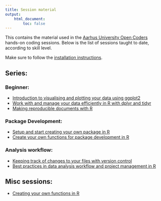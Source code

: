 ```yaml
---
title: Session material
output:
    html_document:
        toc: false
---
```


This contains the material used in the [Aarhus University Open Coders](https://au-oc.github.io)
hands-on coding sessions. Below is the list of sessions taught to date, according 
to skill level.

Make sure to follow the [installation instructions](installation.html).

## Series:

### Beginner:

- [Introduction to visualising and plotting your data using ggplot2](intro-ggplot2.html)
- [Work with and manage your data efficiently in R with dplyr and tidyr](intro-dplyr.html)
- [Making reproducible documents with R](intro-rmarkdown.html)

### Package Development:

- [Setup and start creating your own package in R](pkg-creation.html)
- [Create your own functions for package development in R](pkg-functions.html)

### Analysis workflow:

- [Keeping track of changes to your files with version control](intro-git.html)
- [Best practices in data analysis workflow and project management in R](workflow-setup.html)

## Misc sessions:

- [Creating your own functions in R](functions.html)
